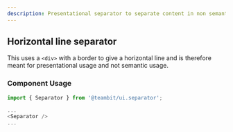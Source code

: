 ```yaml
---
description: Presentational separator to separate content in non semantic way
---
```


## Horizontal line separator

This uses a `<div>` with a border to give a horizontal line and is therefore meant for presentational usage and not semantic usage.

### Component Usage

```js
import { Separator } from '@teambit/ui.separator';

...
<Separator />
...
```
